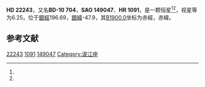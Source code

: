 {{Starbox begin
| name = HD 22243
}}
{{Starbox observe
| epoch = [[J2000.0|J2000.0]]
| constell = [[波江座|波江座]]
| 星官 = 
| ra = {{RA|3|34|37.4}}<ref name=SIMBAD>{{cite web
 | url=http://simbad.u-strasbg.fr/simbad/sim-id?Ident=HR+1091
 | title=Pulsating variable Star
 | publisher=Centre de Données astronomiques de Strasbourg
 | work=SIMBAD
 | accessdate=2012-07-13
 | archive-date=2016-03-17
 | archive-url=https://web.archive.org/web/20160317094151/http://simbad.u-strasbg.fr/simbad/sim-id?Ident=HR+1091
 | dead-url=no
 }}</ref><ref name=DATA>{{cite web
 | url=http://vizier.u-strasbg.fr/viz-bin/VizieR-5?-out.add=.&-source=5050&-corr=PK=HR&-out.max=9999&HR=1091
 | title=VizieR Detailed Page
 | accessdate=2012-07-13
 | archive-date=2016-03-05
 | archive-url=https://web.archive.org/web/20160305015940/http://vizier.u-strasbg.fr/viz-bin/VizieR-5?-out.add=.&-source=5050&-corr=PK=HR&-out.max=9999&HR=1091
 | dead-url=no
 }}</ref>
| dec = {{DEC|-9|52|7}}<ref name=SIMBAD /><ref name=DATA />
| appmag_v = 6.25<ref name=SIMBAD /><ref name=DATA />
}}
{{Starbox character
| class = A2V<ref name=SIMBAD /><ref name=DATA />
| b-v = 0.02<ref name=SIMBAD /><ref name=DATA />
| u-b = <ref name=SIMBAD /><ref name=DATA />
| r-i = <ref name=SIMBAD /><ref name=DATA />
| variable = 
}}
{{Starbox astrometry
| radial_v = 
| prop_mo_ra = 11
| parallax = 
| p_error = 
}}
{{Starbox catalog
| names =BD-10 704，[[SAO星表|SAO]] 149047，[[HD星表|HD]] 22243，[[HR星表|HR]] 1091}}
{{Starbox reference |Simbad=HR+1091}}
{{Starbox end}}

'''HD 22243'''，又名'''BD-10 704'''，'''SAO 149047'''、'''HR 1091'''，是一颗恒星<ref name=SIMBAD /><ref name=DATA />，视星等为6.25，位于[[銀道座標系|銀經]]196.69，[[銀道座標系|銀緯]]-47.9，其[[B1900.0|B1900.0]]坐标为赤經{{RA|3|29|48.9}}，赤緯{{DEC|-10|-47.9|11}}。

== 参考文献 ==
{{reflist}}

{{star-stub}}

{{星官|天苑|16|18}}

[[Category:HD和HDE天體|22243]]
[[Category:HR天體|1091]]
[[Category:SAO天體|149047]]
[[Category:波江座|Category:波江座]]